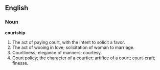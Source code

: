 ==English==

===Noun===

'''courtship'''

#The act of paying court, with the intent to solicit a favor.
#The act of wooing in love; solicitation of woman to marriage.
#Courtliness; elegance of manners; courtesy.
#Court policy; the character of a courtier; artifice of a court; court-craft; finesse.